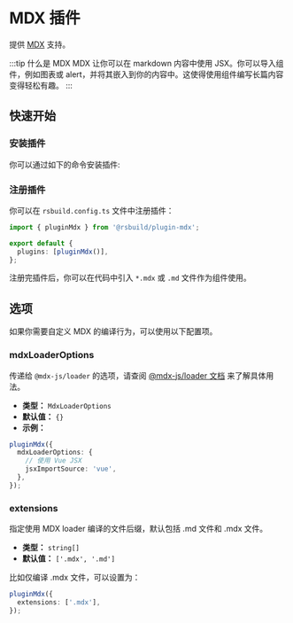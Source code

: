 # MDX 插件

提供 [MDX](https://mdxjs.com/) 支持。

:::tip 什么是 MDX
MDX 让你可以在 markdown 内容中使用 JSX。你可以导入组件，例如图表或 alert，并将其嵌入到你的内容中。这使得使用组件编写长篇内容变得轻松有趣。
:::

## 快速开始

### 安装插件

你可以通过如下的命令安装插件:


<PackageManagerTabs command="add @rsbuild/plugin-mdx -D" />

### 注册插件

你可以在 `rsbuild.config.ts` 文件中注册插件：

```ts title="rsbuild.config.ts"
import { pluginMdx } from '@rsbuild/plugin-mdx';

export default {
  plugins: [pluginMdx()],
};
```

注册完插件后，你可以在代码中引入 `*.mdx` 或 `.md` 文件作为组件使用。

## 选项

如果你需要自定义 MDX 的编译行为，可以使用以下配置项。

### mdxLoaderOptions

传递给 `@mdx-js/loader` 的选项，请查阅 [@mdx-js/loader 文档](https://www.npmjs.com/package/@mdx-js/loader) 来了解具体用法。

- **类型：** `MdxLoaderOptions`
- **默认值：** `{}`
- **示例：**

```ts
pluginMdx({
  mdxLoaderOptions: {
    // 使用 Vue JSX
    jsxImportSource: 'vue',
  },
});
```

### extensions

指定使用 MDX loader 编译的文件后缀，默认包括 .md 文件和 .mdx 文件。

- **类型：** `string[]`
- **默认值：** `['.mdx', '.md']`

比如仅编译 .mdx 文件，可以设置为：

```ts
pluginMdx({
  extensions: ['.mdx'],
});
```
